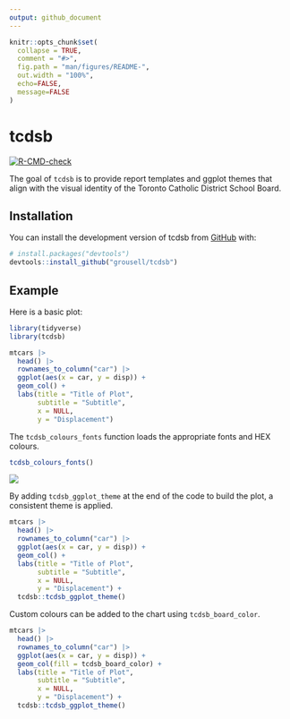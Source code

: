 ```yaml
---
output: github_document
---
```


<!-- README.md is generated from README.Rmd. Please edit that file -->

```r
knitr::opts_chunk$set(
  collapse = TRUE,
  comment = "#>",
  fig.path = "man/figures/README-",
  out.width = "100%",
  echo=FALSE, 
  message=FALSE
)
```

# tcdsb

<!-- badges: start -->
[![R-CMD-check](https://github.com/grousell/tcdsb/actions/workflows/R-CMD-check.yaml/badge.svg)](https://github.com/grousell/tcdsb/actions/workflows/R-CMD-check.yaml)
<!-- badges: end -->

The goal of `tcdsb` is to provide report templates and ggplot themes that align with the visual identity of the Toronto Catholic District School Board. 

## Installation

You can install the development version of tcdsb from [GitHub](https://github.com/) with:

``` r
# install.packages("devtools")
devtools::install_github("grousell/tcdsb")
```

## Example

Here is a basic plot:

```r
library(tidyverse)
library(tcdsb)

mtcars |> 
  head() |> 
  rownames_to_column("car") |> 
  ggplot(aes(x = car, y = disp)) +
  geom_col() + 
  labs(title = "Title of Plot", 
       subtitle = "Subtitle", 
       x = NULL, 
       y = "Displacement") 

```

The `tcdsb_colours_fonts` function loads the appropriate fonts and HEX colours. 
```r
tcdsb_colours_fonts()
```

![](images/tcdsb_colour_font_pic.png)


By adding `tcdsb_ggplot_theme` at the end of the code to build the plot, a consistent theme is applied.

```r

mtcars |> 
  head() |> 
  rownames_to_column("car") |> 
  ggplot(aes(x = car, y = disp)) +
  geom_col() + 
  labs(title = "Title of Plot", 
       subtitle = "Subtitle", 
       x = NULL, 
       y = "Displacement") + 
  tcdsb::tcdsb_ggplot_theme()

```

Custom colours can be added to the chart using `tcdsb_board_color`. 

```r

mtcars |> 
  head() |> 
  rownames_to_column("car") |> 
  ggplot(aes(x = car, y = disp)) +
  geom_col(fill = tcdsb_board_color) + 
  labs(title = "Title of Plot", 
       subtitle = "Subtitle", 
       x = NULL, 
       y = "Displacement") + 
  tcdsb::tcdsb_ggplot_theme()

```
